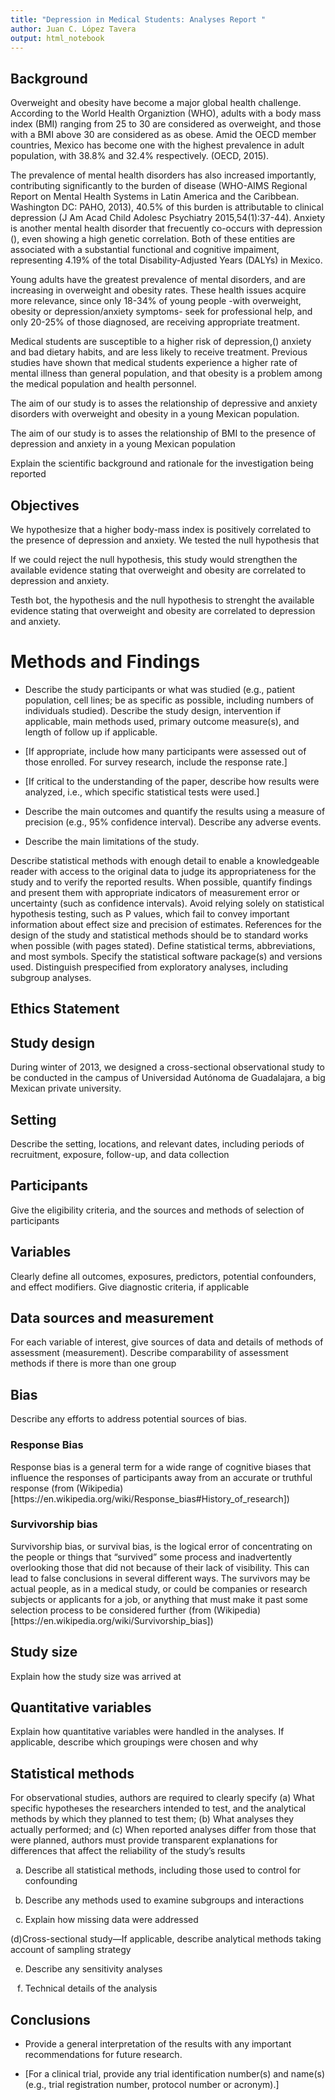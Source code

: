 ```yaml
---
title: "Depression in Medical Students: Analyses Report "
author: Juan C. López Tavera
output: html_notebook
---
```


## Background

Overweight and obesity have become a major global health challenge. According to the World Health Organiztion (WHO), adults with a body mass index (BMI) ranging from 25 to 30 are considered as overweight, and those with a BMI above 30 are considered as as obese. Amid the OECD member countries, Mexico has become one with the highest prevalence in adult population, with 38.8% and 32.4% respectively. (OECD, 2015).

The prevalence of mental health disorders has also increased importantly, contributing significantly to the burden of disease (WHO-AIMS Regional Report on Mental Health Systems in Latin America and the Caribbean. Washington DC: PAHO, 2013), 40.5% of this burden is attributable to clinical depression (J Am Acad Child Adolesc Psychiatry 2015,54(1):37-44). Anxiety is another mental health disorder that frecuently co-occurs with depression (), even showing a high genetic correlation. Both of these entities are associated with a substantial functional and cognitive impaiment, representing 4.19% of the total Disability-Adjusted Years (DALYs) in Mexico. 

Young adults have the greatest prevalence of mental disorders, and are increasing in overweight and obesity rates. These health issues acquire more relevance, since only 18-34% of young people -with overweight, obesity or depression/anxiety symptoms- seek for professional help, and only 20-25% of those diagnosed, are receiving appropriate treatment. 

Medical students are susceptible to a higher risk of depression,() anxiety and bad dietary habits, and are less likely to receive treatment. Previous studies have shown that medical students experience a higher rate of mental illness than general population, and that obesity is a problem among the medical population and health personnel. 

The aim of our study is to asses the relationship of depressive and anxiety disorders with overweight and obesity in a young Mexican population. 

The aim of our study is to asses the relationship of BMI to the presence of depression and anxiety in a young Mexican population 

Explain the scientific background and rationale for the investigation being reported

## Objectives

We hypothesize that a higher body-mass index is positively correlated to the presence of depression and anxiety. We tested the null hypothesis that   

If we could reject the null hypothesis, this study would strengthen the available evidence stating that overweight and obesity are correlated to depression and anxiety. 

Testh bot, the hypothesis and the null hypothesis to strenght the available evidence stating that overweight and obesity are correlated to depression and anxiety. 

# Methods and Findings

* Describe the study participants or what was studied (e.g., patient population, cell lines; be as specific as possible, including numbers of individuals studied). Describe the study design, intervention if applicable, main methods used, primary outcome measure(s), and length of follow up if applicable.

* [If appropriate, include how many participants were assessed out of those enrolled. For survey research, include the response rate.]

* [If critical to the understanding of the paper, describe how results were analyzed, i.e., which specific statistical tests were used.]

* Describe the main outcomes and quantify the results using a measure of precision (e.g., 95% confidence interval). Describe any adverse events.

* Describe the main limitations of the study.

Describe statistical methods with enough detail to enable a knowledgeable reader with access to the original data to judge its appropriateness for the study and to verify the reported results. When possible, quantify findings and present them with appropriate indicators of measurement error or uncertainty (such as confidence intervals). Avoid relying solely on statistical hypothesis testing, such as P values, which fail to convey important information about effect size and precision of estimates. References for the design of the study and statistical methods should be to standard works when possible (with pages stated). Define statistical terms, abbreviations, and most symbols. Specify the statistical software package(s) and versions used. Distinguish prespecified from exploratory analyses, including subgroup analyses.

## Ethics Statement 

## Study design

During winter of 2013, we designed a cross-sectional observational study to be conducted in the campus of Universidad Autónoma de Guadalajara, a big Mexican private university.

## Setting

Describe the setting, locations, and relevant dates, including periods of recruitment, exposure, follow-up, and data collection

## Participants

Give the eligibility criteria, and the sources and methods of selection of participants

## Variables

Clearly define all outcomes, exposures, predictors, potential confounders, and effect modifiers. Give diagnostic criteria, if applicable

## Data sources and measurement

For each variable of interest, give sources of data and details of methods of assessment (measurement). Describe comparability of assessment methods if there is more than one group

## Bias

Describe any efforts to address potential sources of bias.

### Response Bias
Response bias is a general term for a wide range of cognitive biases that influence the responses of participants away from an accurate or truthful response (from (Wikipedia)[https://en.wikipedia.org/wiki/Response_bias#History_of_research])


### Survivorship bias 
Survivorship bias, or survival bias, is the logical error of concentrating on the people or things that "survived" some process and inadvertently overlooking those that did not because of their lack of visibility. This can lead to false conclusions in several different ways. The survivors may be actual people, as in a medical study, or could be companies or research subjects or applicants for a job, or anything that must make it past some selection process to be considered further (from (Wikipedia)[https://en.wikipedia.org/wiki/Survivorship_bias])

## Study size

Explain how the study size was arrived at

## Quantitative variables

Explain how quantitative variables were handled in the analyses. If applicable, describe which groupings were chosen and why

## Statistical methods

For observational studies, authors are required to clearly specify (a) What specific hypotheses the researchers intended to test, and the analytical methods by which they planned to test them; (b) What analyses they actually performed; and (c) When reported analyses differ from those that were planned, authors must provide transparent explanations for differences that affect the reliability of the study's results

(a) Describe all statistical methods, including those used to control for confounding

(b) Describe any methods used to examine subgroups and interactions

(c) Explain how missing data were addressed

(d)Cross-sectional study—If applicable, describe analytical methods taking account of sampling strategy

(e) Describe any sensitivity analyses

(f) Technical details of the analysis

## Conclusions

* Provide a general interpretation of the results with any important recommendations for future research.

* [For a clinical trial, provide any trial identification number(s) and name(s) (e.g., trial registration number, protocol number or acronym).]

